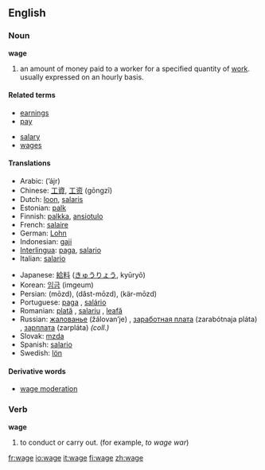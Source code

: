 {{wikipedia}}
==English==

===Noun===
'''wage'''

# an amount of money paid to a worker for a specified quantity of [[Wikipedia:Labour (economics)|work]]. usually expressed on an hourly basis.

====Related terms====
{{top}}
* [[earnings]]
* [[pay]]
{{mid}}
* [[salary]]
* [[wages]]
{{bottom}}

====Translations====
{{top}}
*Arabic: {{ARchar|[[اجر]]}} (’ájr) {{m}}
*Chinese: [[工資]], [[工资]] (gōngzī)
*Dutch: [[loon]], [[salaris]]
*Estonian: [[palk]]
*Finnish: [[palkka]], [[ansiotulo]]
*French: [[salaire]] {{m}}
*German: [[Lohn]]
*Indonesian: [[gaji]]
*[[Interlingua]]: [[paga]], [[salario]]
*Italian: [[salario]] {{m}}
{{mid}}
*Japanese: [[給料]] ([[きゅうりょう]], kyūryō)
*Korean: [[임금]] (imgeum)
*Persian: {{FAchar|[[مزد]]}} (mōzd), {{FAchar|[[دست‌مزد]]}} (dăst-mōzd), {{FAchar|[[کارمزد]]}} (kär-mōzd)
*Portuguese: [[paga]] {{f}}, [[salário]] {{m}}
*Romanian: [[plată]] {{f}}, [[salariu]] {{n}}, [[leafă]] {{f}}
*Russian: [[жалованье]] (žálovan’je) {{n}}, [[заработная плата]] (zarabótnaja pláta) {{f}}, [[зарплата]] (zarpláta) {{f}} ''(coll.)''
*Slovak: [[mzda#Slovak|mzda]] {{f}}
*Spanish: [[salario]] {{m}}
*Swedish: [[lön]] {{c}}
{{bottom}}

====Derivative words====
*[[wage moderation]]

===Verb===
'''wage'''
# to conduct or carry out.  (for example, ''to wage war'')

[[fr:wage]]
[[io:wage]]
[[it:wage]]
[[fi:wage]]
[[zh:wage]]